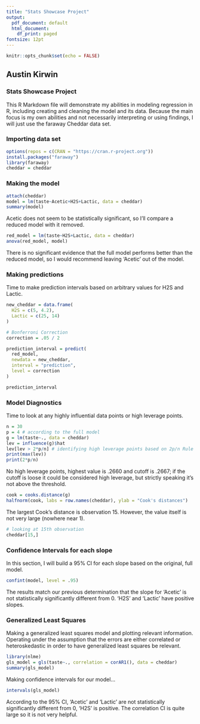 ```yaml
---
title: "Stats Showcase Project"
output:
  pdf_document: default
  html_document:
    df_print: paged
fontsize: 12pt
---
```


```r
knitr::opts_chunk$set(echo = FALSE)
```

## Austin Kirwin
### Stats Showcase Project

This R Markdown file will demonstrate my abilities in modeling regression in R, including creating and cleaning the model and its data. Because the main focus is my own abilities and not necessarily interpreting or using findings, I will just use the faraway Cheddar data set.

### Importing data set

```r
options(repos = c(CRAN = "https://cran.r-project.org"))
install.packages("faraway")
library(faraway)
cheddar = cheddar
```


### Making the model

```r
attach(cheddar)
model = lm(taste~Acetic+H2S+Lactic, data = cheddar)
summary(model)
```
Acetic does not seem to be statistically significant, so I'll compare a reduced model with it removed.

```r
red_model = lm(taste~H2S+Lactic, data = cheddar)
anova(red_model, model)
```
There is no significant evidence that the full model performs better than the reduced model, so I would recommend leaving 'Acetic' out of the model.

### Making predictions

Time to make prediction intervals based on arbitrary values for H2S and Lactic.

```r
new_cheddar = data.frame(
  H2S = c(5, 4.2),
  Lactic = c(25, 14)
)

# Bonferroni Correction
correction = .05 / 2

prediction_interval = predict(
  red_model,
  newdata = new_cheddar,
  interval = "prediction",
  level = correction
)

prediction_interval
```
### Model Diagnostics

Time to look at any highly influential data points or high leverage points.

```r
n = 30
p = 4 # according to the full model
g = lm(taste~., data = cheddar)
lev = influence(g)$hat
lev[lev > 2*p/n] # identifying high leverage points based on 2p/n Rule of Thumb
print(max(lev))
print(2*p/n)
```
No high leverage points, highest value is .2660 and cutoff is .2667; if the cutoff is loose it could be considered high leverage, but strictly speaking it's not above the threshold.

```r
cook = cooks.distance(g)
halfnorm(cook, labs = row.names(cheddar), ylab = "Cook's distances")
```
The largest Cook's distance is observation 15. However, the value itself is not very large (nowhere near 1).

```r
# looking at 15th observation
cheddar[15,]
```
### Confidence Intervals for each slope

In this section, I will build a 95% CI for each slope based on the original, full model.

```r
confint(model, level = .95)
```
The results match our previous determination that the slope for 'Acetic' is not statistically significantly different from 0. 'H2S' and 'Lactic' have positive slopes.

### Generalized Least Squares

Making a generalized least squares model and plotting relevant information. Operating under the assumption that the errors are either correlated or heteroskedastic in order to have generalized least squares be relevant.

```r
library(nlme)
gls_model = gls(taste~., correlation = corAR1(), data = cheddar)
summary(gls_model)
```
Making confidence intervals for our model...
```r
intervals(gls_model)
```
According to the 95% CI, 'Acetic' and 'Lactic' are not statistically significantly different from 0, 'H2S' is positive. The correlation CI is quite large so it is not very helpful.























